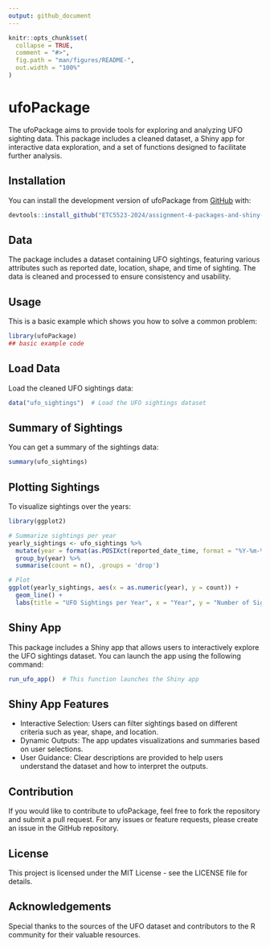 ```yaml
---
output: github_document
---
```


<!-- README.md is generated from README.Rmd. Please edit that file -->

```r
knitr::opts_chunk$set(
  collapse = TRUE,
  comment = "#>",
  fig.path = "man/figures/README-",
  out.width = "100%"
)
```

# ufoPackage

<!-- badges: start -->
<!-- badges: end -->

The ufoPackage aims to provide tools for exploring and analyzing UFO sighting data. This package includes a cleaned dataset, a Shiny app for interactive data exploration, and a set of functions designed to facilitate further analysis.

## Installation

You can install the development version of ufoPackage from [GitHub](https://github.com/) with:

```r
devtools::install_github("ETC5523-2024/assignment-4-packages-and-shiny-apps-rows0001/ufopackage/ufoPackage")
```


## Data

The package includes a dataset containing UFO sightings, featuring various attributes such as reported date, location, shape, and time of sighting. The data is cleaned and processed to ensure consistency and usability.



## Usage

This is a basic example which shows you how to solve a common problem:

```r
library(ufoPackage)
## basic example code
```


## Load Data

Load the cleaned UFO sightings data:

```r
data("ufo_sightings")  # Load the UFO sightings dataset

```


## Summary of Sightings

You can get a summary of the sightings data:

```r
summary(ufo_sightings)

```



## Plotting Sightings
To visualize sightings over the years:

```r
library(ggplot2)

# Summarize sightings per year
yearly_sightings <- ufo_sightings %>%
  mutate(year = format(as.POSIXct(reported_date_time, format = "%Y-%m-%d %H:%M:%S"), "%Y")) %>%
  group_by(year) %>%
  summarise(count = n(), .groups = 'drop')

# Plot
ggplot(yearly_sightings, aes(x = as.numeric(year), y = count)) +
  geom_line() +
  labs(title = "UFO Sightings per Year", x = "Year", y = "Number of Sightings")

```


## Shiny App

This package includes a Shiny app that allows users to interactively explore the UFO sightings dataset. You can launch the app using the following command:

```r
run_ufo_app()  # This function launches the Shiny app

```


## Shiny App Features

- Interactive Selection: Users can filter sightings based on different criteria such as year, shape, and location.
- Dynamic Outputs: The app updates visualizations and summaries based on user selections.
- User Guidance: Clear descriptions are provided to help users understand the dataset and how to interpret the outputs.


## Contribution

If you would like to contribute to ufoPackage, feel free to fork the repository and submit a pull request. For any issues or feature requests, please create an issue in the GitHub repository.


## License

This project is licensed under the MIT License - see the LICENSE file for details.

## Acknowledgements

Special thanks to the sources of the UFO dataset and contributors to the R community for their valuable resources.

